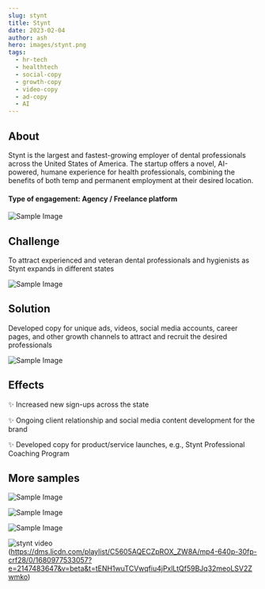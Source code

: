 ```yaml
---
slug: stynt
title: Stynt 
date: 2023-02-04
author: ash
hero: images/stynt.png
tags:
  - hr-tech 
  - healthtech
  - social-copy
  - growth-copy
  - video-copy 
  - ad-copy 
  - AI 
---
```



  

## About

  

Stynt is the largest and fastest-growing employer of dental professionals across the United States of America. The startup offers a novel, AI-powered, humane experience for health professionals, combining the benefits of both temp and permanent employment at their desired location.

  
  

#### Type of engagement: Agency / Freelance platform

  

![Sample Image](/images/600x300.png)

## Challenge

  

To attract experienced and veteran dental professionals and hygienists as Stynt expands in different states

  

![Sample Image](/images/600x300.png)

  

## Solution

  

Developed copy for unique ads, videos, social media accounts, career pages, and other growth channels to attract and recruit the desired professionals

  

![Sample Image](/images/600x300.png)

## Effects

  

✨ Increased new sign-ups across the state

✨ Ongoing client relationship and social media content development for the brand

✨ Developed copy for product/service launches, e.g., Stynt Professional Coaching Program

  

## More samples

  

![Sample Image](/images/600x300.png)

![Sample Image](/images/600x300.png)

![Sample Image](/images/600x300.png)

![stynt video]({/images/600x300.png})(https://dms.licdn.com/playlist/C5605AQECZpROX_ZW8A/mp4-640p-30fp-crf28/0/1680977533057?e=2147483647&v=beta&t=tENH1wuTCVwqfiu4jPxlLtQf59BJq32meoLSV2Zwmko)
